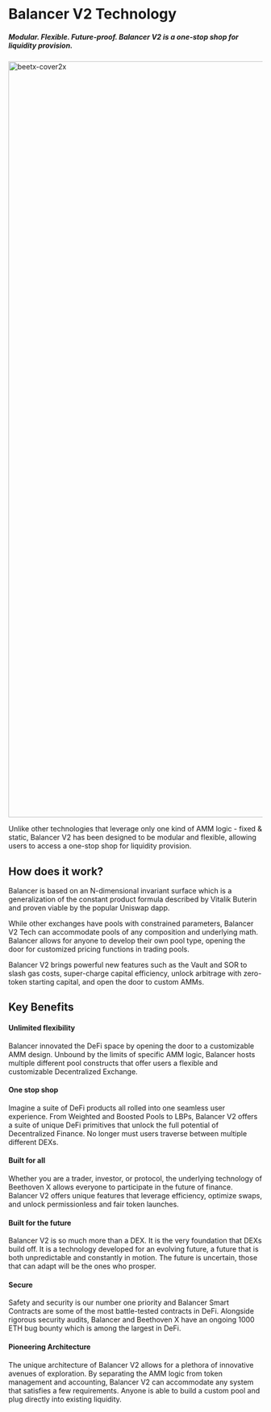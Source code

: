 # Balancer V2 Technology
##### <i> Modular. Flexible. Future-proof. Balancer V2 is a one-stop shop for liquidity provision. </i> </p>
<img width="1500" alt="beetx-cover2x " src="https://user-images.githubusercontent.com/109503546/207383967-10a9d3e6-3ba3-44e5-b644-75b8f74445f1.png" />

Unlike other technologies that leverage only one kind of AMM logic - fixed & static, Balancer V2 has been designed to be modular and flexible, allowing users to access a one-stop shop for liquidity provision. 

## How does it work?

Balancer is based on an N-dimensional invariant surface which is a generalization of the constant product formula described by Vitalik Buterin and proven viable by the popular Uniswap dapp.

While other exchanges have pools with constrained parameters, Balancer V2 Tech can accommodate pools of any composition and underlying math. Balancer allows for anyone to develop their own pool type, opening the door for customized pricing functions in trading pools.

Balancer V2 brings powerful new features such as the Vault and SOR to slash gas costs, super-charge capital efficiency, unlock arbitrage with zero-token starting capital, and open the door to custom AMMs.


## Key Benefits

#### Unlimited flexibility
Balancer innovated the DeFi space by opening the door to a customizable AMM design. Unbound by the limits of specific AMM logic, Balancer hosts multiple different pool constructs that offer users a flexible and customizable Decentralized Exchange.

#### One stop shop
Imagine a suite of DeFi products all rolled into one seamless user experience. From Weighted and Boosted Pools to LBPs, Balancer V2 offers a suite of unique DeFi primitives that unlock the full potential of Decentralized Finance. No longer must users traverse between multiple different DEXs.

#### Built for all
Whether you are a trader, investor, or protocol, the underlying technology of Beethoven X allows everyone to participate in the future of finance. Balancer V2 offers unique features that leverage efficiency, optimize swaps, and unlock permissionless and fair token launches.

#### Built for the future
Balancer V2 is so much more than a DEX. It is the very foundation that DEXs build off. It is a technology developed for an evolving future, a future that is both unpredictable and constantly in motion. The future is uncertain, those that can adapt will be the ones who prosper.

#### Secure
Safety and security is our number one priority and Balancer Smart Contracts are some of the most battle-tested contracts in DeFi. Alongside rigorous security audits, Balancer and Beethoven X have an ongoing 1000 ETH bug bounty which is among the largest in DeFi.

#### Pioneering Architecture
The unique architecture of Balancer V2 allows for a plethora of innovative avenues of exploration. By separating the AMM logic from token management and accounting, Balancer V2 can accommodate any system that satisfies a few requirements. Anyone is able to build a custom pool and plug directly into existing liquidity. 
